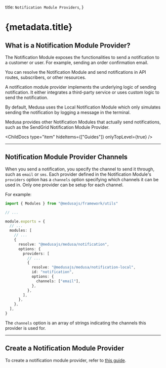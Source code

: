 
  title: `Notification Module Providers`,
}

# {metadata.title}

## What is a Notification Module Provider?

The Notification Module exposes the functionalities to send a notification to a customer or user. For example, sending an order confirmation email.

You can resolve the Notification Module and send notifications in API routes, subscribers, or other resources.

A notification module provider implements the underlying logic of sending notification. It either integrates a third-party service or uses custom logic to send the notification.

By default, Medusa uses the Local Notification Module which only simulates sending the notification by logging a message in the terminal.

Medusa provides other Notification Modules that actually send notifications, such as the SendGrid Notification Module Provider.

<ChildDocs type="item" hideItems={["Guides"]} onlyTopLevel={true} />

---

## Notification Module Provider Channels

When you send a notification, you specify the channel to send it through, such as `email` or `sms`. Each provider defined in the Notification Module's `providers` option has a `channels` option specifying which channels it can be used in. Only one provider can be setup for each channel.

For example:

```ts title="medusa-config.ts" highlights={[["19"]]}
import { Modules } from "@medusajs/framework/utils"

// ...

module.exports = {
  // ...
  modules: [
    // ...
    {
      resolve: "@medusajs/medusa/notification",
      options: {
        providers: [
          // ...
          {
            resolve: "@medusajs/medusa/notification-local",
            id: "notification",
            options: {
              channels: ["email"],
            },
          },
        ],
      },
    },
  ],
}
```

The `channels` option is an array of strings indicating the channels this provider is used for.

---

## Create a Notification Module Provider

To create a notification module provider, refer to [this guide](/references/notification-provider-module).
